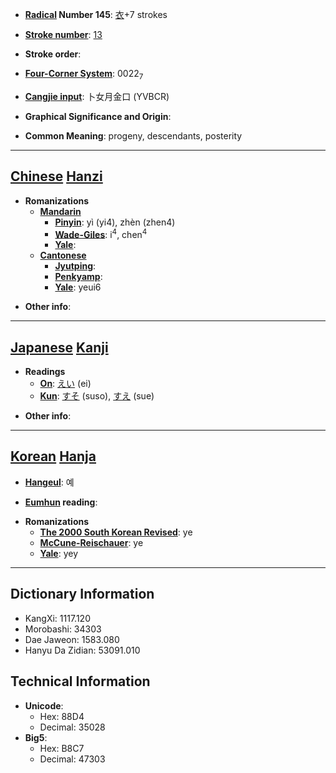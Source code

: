 * '''[[Wiktionary:Chinese radical index| Radical]] Number 145''': [[Wiktionary:Chinese radical index 衣|衣]]+7 strokes

* '''[[Wiktionary:Chinese total strokes index|Stroke number]]''': [[Wiktionary:Chinese total strokes index 13|13]]

* '''Stroke order''': 

* '''[[Wiktionary:Chinese four corner index|Four-Corner System]]''': 0022<sub>7</sub>

* '''[[Wiktionary:Chinese Cangjie index|Cangjie input]]''': 卜女月金口 (YVBCR)

* '''Graphical Significance and Origin''': 

* '''Common Meaning''': progeny, descendants, posterity

----

== [[Chinese]] [[Hanzi]] ==

* '''Romanizations'''
** '''[[Mandarin]]'''
*** '''[[Pinyin]]''': yì (yi4), zhèn (zhen4)
*** '''[[Wade-Giles]]''': i<sup>4</sup>, chen<sup>4</sup>
*** '''[[Yale]]''': 
** '''[[Cantonese]]'''
*** '''[[Jyutping]]''':
*** '''[[Penkyamp]]''': 
*** '''[[Yale]]''': yeui6

* '''Other info''': 

----

== [[Japanese]] [[Kanji]] ==

* '''Readings'''
** '''[[On]]''': [[えい]] (ei)
** '''[[Kun]]''': [[すそ]] (suso), [[すえ]] (sue)

* '''Other info''':  

----

== [[Korean]] [[Hanja]] ==

* '''[[Hangeul]]''': 예

* '''[[Eumhun]] reading''': 

* '''Romanizations'''
** '''[[The 2000 South Korean Revised Romanization|The 2000 South Korean Revised]]''': ye
** '''[[McCune-Reischauer]]''': ye
** '''[[Yale]]''': yey

----

== Dictionary Information ==

* KangXi: 1117.120
* Morobashi: 34303
* Dae Jaweon: 1583.080
* Hanyu Da Zidian: 53091.010

== Technical Information ==

* '''Unicode''':
** Hex: 88D4
** Decimal: 35028
* '''Big5''':
** Hex: B8C7
** Decimal: 47303